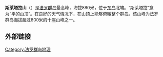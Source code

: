 {{Infobox mountain
| name = 斯莱塔拉山
| native_name = {{lang|fo|Slættaratindur}}
| photo = Slættaratindur summer 2018.jpg
| photo_caption = 
| elevation_m = 880
| elevation_ref = 
| prominence_m = 880
| prominence_ref = 
| map = Faroe Islands
| map_caption = 斯莱塔拉山在法罗群岛的位置
| map_size = 200px
| label_position = bottom
| listing = 
| location = [[法罗群岛|法罗群岛]][[东岛_(法罗群岛)|东岛]]
| range = 
| coordinates = {{coord|62|17|47|N|7|00|45|W|type:mountain_scale:100000|format=dms|display=inline,title}}
| coordinates_ref = 
| topo = 
| type = 
| age = 
| last_eruption = 
| first_ascent = 
| easiest_route = 
}}

'''斯莱塔拉山'''（{{lang-fo|Slættaratindur}}）是[[法罗群岛|法罗群岛]]最高峰，海拔880米，位于[[东岛_(法罗群岛)|东岛]]北端。“斯莱塔拉”意为“平的山顶”。在良好的天气情况下，在山顶上能够俯瞰整个群岛。该山峰为法罗群岛海拔超过800米的十座山峰之一。

== 外部链接 ==
{{commonscat|Slættaratindur|position=left}}

{{Faroes-stub}}

[[Category:法罗群岛地理|Category:法罗群岛地理]]